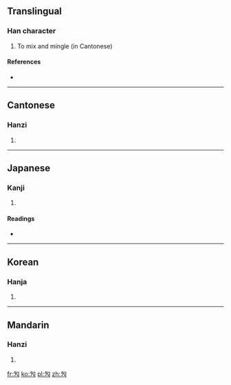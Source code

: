 ==Translingual==

===Han character===
{{Han char|rn=20|rad=勹|as=02|sn=4|four=2742<sub>0</sub>|canj=心大弓 (PKN), X心大弓 (XPKN)}}

# To mix and mingle (in Cantonese)

====References====
* {{Han ref|kx=0150.210|dkj=02498|dj=0339.110|hdz=10256.020|uh=52FC|ud=21244|bh=C956|bd=51542}}

----

==Cantonese==

===Hanzi===
{{yue-hanzi|jyut=|y=gau1, kau1}}

# {{defn|lang=yue|sort=勹02}}

----

==Japanese==

===Kanji===
{{ja-kanji|grade=|rs=勹02}}

# {{defn|lang=ja|sort=勹02}}

====Readings====
* {{ja-readings|on=[[きゅう]] (kyū), [[く]] (ku)|kun=[[あつめる]] (atsumeru), [[あつまる]] (atsumaru)}}

----

==Korean==

===Hanja===
{{ko-hanja|hangeul=구|rv=gu|mr=ku}}

# {{defn|lang=ko|sort=勹02}}

----

==Mandarin==

===Hanzi===
{{cmn-hanzi|pin=[[jiū]] ([[jiu1]])|wg=chiu<sup>1</sup>}}

# {{defn|lang=cmn|sort=勹02}}

[[fr:勼]]
[[ko:勼]]
[[pl:勼]]
[[zh:勼]]